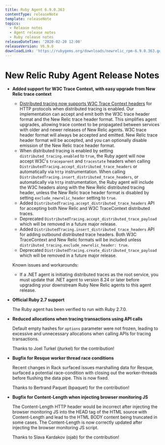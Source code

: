 ```yaml
---
title: Ruby Agent 6.9.0.363
contentType: releaseNote
template: releaseNote
topics:
  - Release notes
  - Agent release notes
  - Ruby release notes
releaseDateTime: '2020-02-20 12:00'
releaseVersion: V6.9.0
downloadLink: 'https://rubygems.org/downloads/newrelic_rpm-6.9.0.363.gem'
---
```


# New Relic Ruby Agent Release Notes

* **Added support for W3C Trace Context, with easy upgrade from New Relic trace context**

  * [Distributed tracing now supports W3C Trace Context headers](https://docs.newrelic.com/docs/understand-dependencies/distributed-tracing/get-started/introduction-distributed-tracing#w3c-support) for HTTP protocols when distributed tracing is enabled. Our implementation can accept and emit both the W3C trace header format and the New Relic trace header format. This simplifies agent upgrades, allowing trace context to be propagated between services with older and newer releases of New Relic agents. W3C trace header format will always be accepted and emitted. New Relic trace header format will be accepted, and you can optionally disable emission of the New Relic trace header format.
  * When distributed tracing is enabled by setting `distributed_tracing.enabled` to `true`, the Ruby agent will now accept W3C's `traceparent` and `tracestate` headers when calling `DistributedTracing.accept_distributed_trace_headers` or automatically via `http` instrumentation. When calling `DistributedTracing.insert_distributed_trace_headers`, or automatically via `http` instrumentation, the Ruby agent will include the W3C headers along with the New Relic distributed tracing header, unless the New Relic trace header format is disabled by setting `exclude_newrelic_header` setting to `true`.
  * Added `DistributedTracing.accept_distributed_trace_headers` API for accepting both New Relic and W3C TraceContext distributed traces.
  * Deprecated `DistributedTracing.accept_distributed_trace_payload` which will be removed in a future major release.
  * Added `DistributedTracing.insert_distributed_trace_headers` API for adding outbound distributed trace headers. Both W3C TraceContext and New Relic formats will be included unless `distributed_tracing.exclude_newrelic_header: true`.
  * Deprecated `DistributedTracing.create_distributed_trace_payload` which will be removed in a future major release.

  Known issues and workarounds:

  * If a .NET agent is initiating distributed traces as the root service, you must update that .NET agent to version 8.24 or later before upgrading your downstream Ruby New Relic agents to this agent release.
* **Official Ruby 2.7 support**

  The Ruby agent has been verified to run with Ruby 2.7.0.
* **Reduced allocations when tracing transactions using API calls**

  Default empty hashes for `options` parameter were not frozen, leading to excessive and unnecessary allocations when calling APIs for tracing transactions.

  Thanks to Joel Turkel (jturkel) for the contribution!
* **Bugfix for Resque worker thread race conditions**

  Recent changes in Rack surfaced issues marshalling data for Resque, surfaced a potential race-condition with closing out the worker-threads before flushing the data pipe. This is now fixed.

  Thanks to Bertrand Paquet (bpaquet) for the contribution!
* **Bugfix for Content-Length when injecting browser monitoring JS**

  The Content-Length HTTP header would be incorrect after injecting the browser monitoring JS into the HEAD tag of the HTML source with Content-Length and lead to the HTML BODY content being truncated in some cases. The Content-Length is now correctly updated after injecting the browser monitoring JS script.

  Thanks to Slava Kardakov (ojab) for the contribution!
